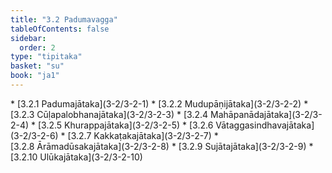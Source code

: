 ```yaml
---
title: "3.2 Padumavagga"
tableOfContents: false
sidebar:
  order: 2
type: "tipitaka"
basket: "su"
book: "ja1"
---
```



<DynamicBreadcrumb />



<TableOfContents book="ja1" section="3.2">
* [3.2.1 Padumajātaka](3-2/3-2-1)
* [3.2.2 Mudupāṇijātaka](3-2/3-2-2)
* [3.2.3 Cūḷapalobhanajātaka](3-2/3-2-3)
* [3.2.4 Mahāpanādajātaka](3-2/3-2-4)
* [3.2.5 Khurappajātaka](3-2/3-2-5)
* [3.2.6 Vātaggasindhavajātaka](3-2/3-2-6)
* [3.2.7 Kakkaṭakajātaka](3-2/3-2-7)
* [3.2.8 Ārāmadūsakajātaka](3-2/3-2-8)
* [3.2.9 Sujātajātaka](3-2/3-2-9)
* [3.2.10 Ulūkajātaka](3-2/3-2-10)
</TableOfContents>